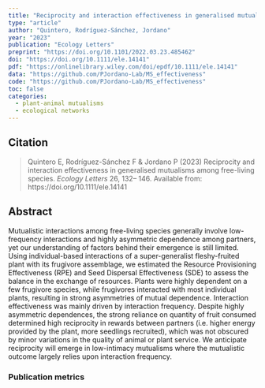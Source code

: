 ```yaml
---
title: "Reciprocity and interaction effectiveness in generalised mutualisms among free-living species"
type: "article"
author: "Quintero, Rodríguez-Sánchez, Jordano"
year: "2023"
publication: "Ecology Letters"
preprint: "https://doi.org/10.1101/2022.03.23.485462"
doi: "https://doi.org/10.1111/ele.14141"
pdf: "https://onlinelibrary.wiley.com/doi/epdf/10.1111/ele.14141"
data: "https://github.com/PJordano-Lab/MS_effectiveness"
code: "https://github.com/PJordano-Lab/MS_effectiveness"
toc: false
categories:
  - plant-animal mutualisms
  - ecological networks
---
```


## Citation 

> Quintero E, Rodríguez-Sánchez F & Jordano P (2023) Reciprocity and interaction effectiveness in generalised mutualisms among free-living species. *Ecology Letters* 26, 132– 146. Available from: https://doi.org/10.1111/ele.14141 

## Abstract

Mutualistic interactions among free-living species generally involve low-frequency interactions and highly asymmetric dependence among partners, yet our understanding of factors behind their emergence is still limited. Using individual-based interactions of a super-generalist fleshy-fruited plant with its frugivore assemblage, we estimated the Resource Provisioning Effectiveness (RPE) and Seed Dispersal Effectiveness (SDE) to assess the balance in the exchange of resources. Plants were highly dependent on a few frugivore species, while frugivores interacted with most individual plants, resulting in strong asymmetries of mutual dependence. Interaction effectiveness was mainly driven by interaction frequency. Despite highly asymmetric dependences, the strong reliance on quantity of fruit consumed determined high reciprocity in rewards between partners (i.e. higher energy provided by the plant, more seedlings recruited), which was not obscured by minor variations in the quality of animal or plant service. We anticipate reciprocity will emerge in low-intimacy mutualisms where the mutualistic outcome largely relies upon interaction frequency.

### Publication metrics

<br>

<span class="__dimensions_badge_embed__" data-doi="10.1111/ele.14141" data-hide-zero-citations="true" data-legend="always"></span><script async src="https://badge.dimensions.ai/badge.js" charset="utf-8"></script>

<script type='text/javascript' src='https://d1bxh8uas1mnw7.cloudfront.net/assets/embed.js'></script>
<div data-badge-details="right" data-badge-type="medium-donut" data-doi="10.1111/ele.14141" data-hide-no-mentions="true" class="altmetric-embed"></div>

<div class="scite-badge" data-doi="10.1111/ele.14141" data-layout="horizontal" data-show-zero="false" data-show-labels="true"></div><link rel="stylesheet" type="text/css" href="https://cdn.scite.ai/badge/scite-badge-latest.min.css"><script async type="application/javascript" src="https://cdn.scite.ai/badge/scite-badge-latest.min.js"></script>

